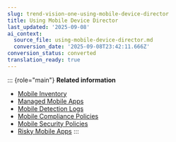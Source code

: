 ```yaml
---
slug: trend-vision-one-using-mobile-device-director
title: Using Mobile Device Director
last_updated: '2025-09-08'
ai_context:
  source_file: using-mobile-device-director.md
  conversion_date: '2025-09-08T23:42:11.666Z'
conversion_status: converted
translation_ready: true
---
```


::: {role="main"}
**Related information**

- [Mobile Inventory](mobile-invent-intro.md "Manage users and mobile devices protected by Mobile Security.")
- [Managed Mobile Apps](managed-mobile-apps.md "Manage the apps used by your organization for work purposes")
- [Mobile Detection Logs](mobile-detection-logs-2.md "View and query mobile detection logs from the last 180 days.")
- [Mobile Compliance Policies](mobile-compliance-policies.md "Implement compliance policies that determine what characterizes a compliant device in your environment.")
- [Mobile Security Policies](mobile-security-policies.md "Implement security policies that establish rules for how mobile devices are used and secured within your organization.")
- [Risky Mobile Apps](risky-mobile-apps-2.md "View a list of installed mobile apps considered as risky and manage the risky mobile apps.")
:::
